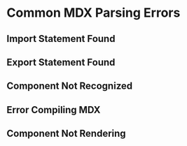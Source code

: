 <!-- TODO: does this go here -->

# Common MDX Parsing Errors

<!-- TODO: fill out -->

## Import Statement Found
<!-- TODO: fill out -->

## Export Statement Found
<!-- TODO: fill out -->

## Component Not Recognized
<!-- TODO: fill out -->

## Error Compiling MDX
<!-- TODO: fill out -->

## Component Not Rendering
<!-- TODO: fill out -->
